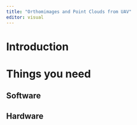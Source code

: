 ```yaml
---
title: "Orthomimages and Point Clouds from UAV"
editor: visual
---
```


# Introduction

# Things you need

## Software

## Hardware
